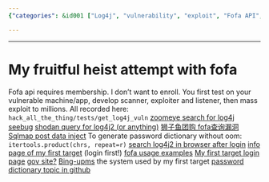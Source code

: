 ```yaml
---
{"categories": &id001 ["Log4j", "vulnerability", "exploit", "Fofa API", "searching", "querying techniques", "resources"], "category": "Cybersecurity", "date": "2022-11-29 16:50:57", "description": "This article discusses the exploitation of the Log4j vulnerability using Fofa API, offering resources for effective search and query techniques.", "tags": *id001, "title": "Exploiting Log4j Vulnerability with Fofa API: A Comprehensive Guide"}

---
```


------
# My fruitful heist attempt with fofa
Fofa api requires membership. I don't want to enroll.
You first test on your vulnerable machine/app, develop scanner, exploiter and listener, then mass exploit to millions.
All recorded here: `hack_all_the_thing/tests/get_log4j_vuln`
[zoomeye search for log4j](https://www.zoomeye.org/searchResult?q=log4j2&page=2&pageSize=20)
[seebug](https://www.seebug.org)
[shodan query for log4j2 (or anything)](https://www.shodan.io/search?query=log4j2)
[狮子鱼团购 fofa查询漏洞](https://blog.csdn.net/sinat_36001828/article/details/117729361?spm=1001.2101.3001.6650.2&utm_medium=distribute.wap_relevant.none-task-blog-2~default~CTRLIST~Rate-2-117729361-blog-121949437.wap_blog_relevant_default&depth_1-utm_source=distribute.wap_relevant.none-task-blog-2~default~CTRLIST~Rate-2-117729361-blog-121949437.wap_blog_relevant_default)
[Sqlmap post data inject](https://hackertarget.com/sqlmap-post-request-injection/)
To generate password dictionary without oom: `itertools.product(chrs, repeat=r)`
[search log4j2 in browser after login](https://fofa.info/result?qbase64=YXBwPSJMb2c0ajIi&page=2&page_size=10)
[info page of my first target](https://fofa.info/hosts/121.199.46.85) (login first!)
[fofa usage examples](https://zhuanlan.zhihu.com/p/460403187?utm_id=0)
[My first target login page](http://121.199.46.85:8888/admin/mylogin)
[gov site?](https://zww.gzjd.gov.cn/spa/spa/sdms?code=_PX5ips91MzPkvJJg--sfxzDdwAh0BDrBYbxPVSDXb8&state=STATE)
[Bing-upms](https://gitee.com/xiaobingby/bing-upms/tree/master/src/test/java/com/xiaobingby) the system used by my first target
[password dictionary topic in github](https://github.com/topics/password-dictionaries)
